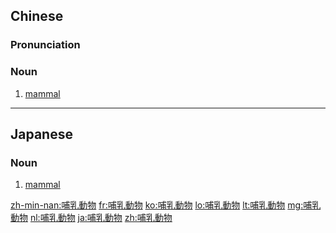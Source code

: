 {{also|哺乳动物}}
==Chinese==
{{zh-forms|s=哺乳动物|type=22}}

===Pronunciation===
{{zh-pron
|m=bǔrǔ dòngwù
|c=bou6 jyu5 dung6 mat6
|cat=n
}}

===Noun===
{{zh-noun}}

# [[mammal]]

----

==Japanese==
{{ja-kanjitab|哺|乳|動|物}}

===Noun===
{{ja-noun|ほにゅうどうぶつ}}

# [[mammal]]

[[zh-min-nan:哺乳動物]]
[[fr:哺乳動物]]
[[ko:哺乳動物]]
[[lo:哺乳動物]]
[[lt:哺乳動物]]
[[mg:哺乳動物]]
[[nl:哺乳動物]]
[[ja:哺乳動物]]
[[zh:哺乳動物]]